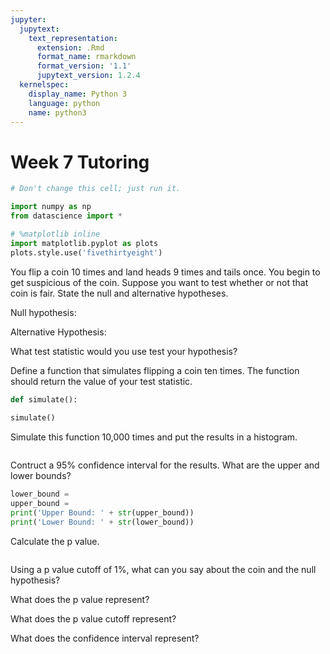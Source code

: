 ```yaml
---
jupyter:
  jupytext:
    text_representation:
      extension: .Rmd
      format_name: rmarkdown
      format_version: '1.1'
      jupytext_version: 1.2.4
  kernelspec:
    display_name: Python 3
    language: python
    name: python3
---
```


<!-- #region {"deletable": true, "editable": true} -->
# Week 7 Tutoring
<!-- #endregion -->

```python
# Don't change this cell; just run it. 

import numpy as np
from datascience import *

# %matplotlib inline
import matplotlib.pyplot as plots
plots.style.use('fivethirtyeight')
```

<!-- #region {"deletable": true, "editable": true} -->
You flip a coin 10 times and land heads 9 times and tails once. You begin to get suspicious of the coin. Suppose you want to test whether or not that coin is fair. State the null and alternative hypotheses.
<!-- #endregion -->

<!-- #region {"deletable": true, "editable": true} -->
Null hypothesis:

Alternative Hypothesis:

<!-- #endregion -->

<!-- #region {"deletable": true, "editable": true} -->
What test statistic would you use test your hypothesis?
<!-- #endregion -->

<!-- #region {"deletable": true, "editable": true} -->

<!-- #endregion -->

<!-- #region {"deletable": true, "editable": true} -->
Define a function that simulates flipping a coin ten times. The function should return the value of your test statistic.
<!-- #endregion -->

```python
def simulate():
    
simulate()
```

<!-- #region {"deletable": true, "editable": true} -->
Simulate this function 10,000 times and put the results in a histogram.
<!-- #endregion -->

```python

```

<!-- #region {"deletable": true, "editable": true} -->
Contruct a 95% confidence interval for the results. What are the upper and lower bounds?
<!-- #endregion -->

```python
lower_bound = 
upper_bound = 
print('Upper Bound: ' + str(upper_bound))
print('Lower Bound: ' + str(lower_bound))
```

<!-- #region {"deletable": true, "editable": true} -->
Calculate the p value.
<!-- #endregion -->

```python

```

<!-- #region {"deletable": true, "editable": true} -->
Using a p value cutoff of 1%, what can you say about the coin and the null hypothesis?
<!-- #endregion -->

<!-- #region {"deletable": true, "editable": true} -->

<!-- #endregion -->

<!-- #region {"deletable": true, "editable": true} -->
What does the p value represent?
<!-- #endregion -->

<!-- #region {"deletable": true, "editable": true} -->

<!-- #endregion -->

<!-- #region {"deletable": true, "editable": true} -->
What does the p value cutoff represent?
<!-- #endregion -->

<!-- #region {"deletable": true, "editable": true} -->

<!-- #endregion -->

<!-- #region {"deletable": true, "editable": true} -->
What does the confidence interval represent?
<!-- #endregion -->

<!-- #region {"deletable": true, "editable": true} -->

<!-- #endregion -->

```python

```

